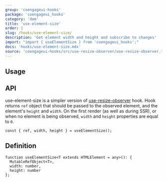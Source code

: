 ```yaml
---
group: 'coengageui-hooks'
package: 'coengageui_hooks'
category: 'dom'
title: 'use-element-size'
order: 1
slug: /hooks/use-element-size/
description: 'Get element width and height and subscribe to changes'
import: "import { useElementSize } from 'coengageui_hooks';"
docs: 'hooks/use-element-size.mdx'
source: 'coengageui-hooks/src/use-resize-observer/use-resize-observer.ts'
---
```



## Usage

<Demo data={HooksDemos.useElementSizeDemo} />

## API

use-element-size is a simpler version of [use-resize-observer](https://coengage.dev/hooks/use-resize-observer/) hook.
Hook returns `ref` object that should be passed to the observed element, and the element's `height` and `width`.
On the first render (as well as during SSR), or when no element is being observed, `width` and `height` properties are equal to `0`.

```tsx
const { ref, width, height } = useElementSize();
```

## Definition

```tsx
function useElementSize<T extends HTMLElement = any>(): {
  MutableRefObject<T>,
  width: number,
  height: number
};
```
